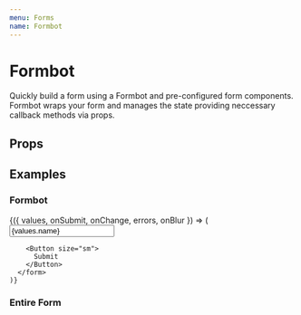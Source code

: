 ```yaml
---
menu: Forms
name: Formbot
---
```



# Formbot

Quickly build a form using a Formbot and pre-configured form components. Formbot wraps your form and manages the state providing neccessary callback methods via props.

## Props

<PropsTable of={Formbot} />

## Examples

### Formbot
<Playground>
   <Formbot
    validationSchema={{
      name: yup.string().required().min(4),
    }}>
    {({ values, onSubmit, onChange, errors, onBlur }) => (
      <form onSubmit={onSubmit}>
        <FormGroup>
          <Input
            name="name"
            label="Name"
            value={values.name}
            onBlur={onBlur}
            error={errors.name}
            onChange={onChange}
          />
        </FormGroup>

        <Button size="sm">
          Submit
        </Button>
      </form>
    )}
  </Formbot>
</Playground>

### Entire Form
<Playground>
  <FormExample />
</Playground>

